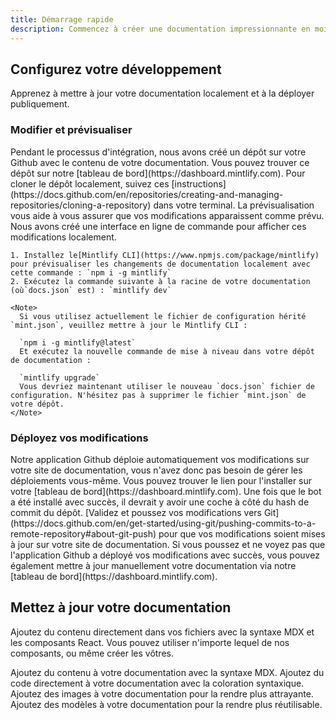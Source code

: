 ```yaml
---
title: Démarrage rapide
description: Commencez à créer une documentation impressionnante en moins de 5 minutes
---
```


## Configurez votre développement

Apprenez à mettre à jour votre documentation localement et à la déployer publiquement.

### Modifier et prévisualiser

<AccordionGroup>
  <Accordion icon="github" title="Clone your docs locally">
    Pendant le processus d'intégration, nous avons créé un dépôt sur votre Github avec le contenu de votre documentation. Vous pouvez trouver ce dépôt sur notre
    [tableau de bord](https://dashboard.mintlify.com). Pour cloner le dépôt localement, suivez ces
    [instructions](https://docs.github.com/en/repositories/creating-and-managing-repositories/cloning-a-repository)
    dans votre terminal.
  </Accordion>

  <Accordion icon="rectangle-terminal" title="Preview changes">
    La prévisualisation vous aide à vous assurer que vos modifications apparaissent comme prévu. Nous avons créé une interface en ligne de commande pour afficher ces modifications localement.

    1. Installez le[Mintlify CLI](https://www.npmjs.com/package/mintlify) pour prévisualiser les changements de documentation localement avec cette commande : `npm i -g mintlify`
    2. Exécutez la commande suivante à la racine de votre documentation (où`docs.json` est) : `mintlify dev`

    <Note>
      Si vous utilisez actuellement le fichier de configuration hérité `mint.json`, veuillez mettre à jour le Mintlify CLI :

      `npm i -g mintlify@latest`
      Et exécutez la nouvelle commande de mise à niveau dans votre dépôt de documentation :

      `mintlify upgrade`
      Vous devriez maintenant utiliser le nouveau `docs.json` fichier de configuration. N'hésitez pas à supprimer le fichier `mint.json` de votre dépôt.
    </Note>
  </Accordion>
</AccordionGroup>

### Déployez vos modifications

<AccordionGroup>
  <Accordion icon="message-bot" title="Install our Github app">
    Notre application Github déploie automatiquement vos modifications sur votre site de documentation, vous n'avez donc pas besoin de gérer les déploiements vous-même. Vous pouvez trouver le lien pour l'installer sur votre [tableau de bord](https://dashboard.mintlify.com). Une fois que le bot a été installé avec succès, il devrait y avoir une coche à côté du hash de commit du dépôt.
  </Accordion>

  <Accordion icon="rocket" title="Push your changes">
    [Validez et poussez vos modifications vers Git](https://docs.github.com/en/get-started/using-git/pushing-commits-to-a-remote-repository#about-git-push)
    pour que vos modifications soient mises à jour sur votre site de documentation. Si vous poussez et ne voyez pas que l'application Github a déployé vos modifications avec succès, vous pouvez également mettre à jour manuellement votre documentation via notre [tableau de bord](https://dashboard.mintlify.com).
  </Accordion>
</AccordionGroup>

## Mettez à jour votre documentation

Ajoutez du contenu directement dans vos fichiers avec la syntaxe MDX et les composants React. Vous pouvez utiliser n'importe lequel de nos composants, ou même créer les vôtres.

<CardGroup>
  <Card title="Add Content With MDX" icon="file" href="/essentials/markdown">
    Ajoutez du contenu à votre documentation avec la syntaxe MDX.
  </Card>

  <Card title="Add Code Blocks" icon="square-code" href="/essentials/code">
    Ajoutez du code directement à votre documentation avec la coloration syntaxique.
  </Card>

  <Card title="Add Images" icon="image" href="/essentials/images">
    Ajoutez des images à votre documentation pour la rendre plus attrayante.
  </Card>

  <Card title="Add Custom Components" icon="puzzle-piece" href="/essentials/reusable-snippets">
    Ajoutez des modèles à votre documentation pour la rendre plus réutilisable.
  </Card>
</CardGroup>
